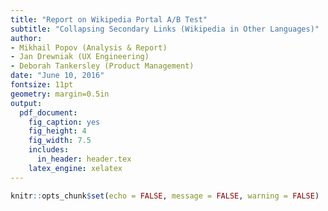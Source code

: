 ```yaml
---
title: "Report on Wikipedia Portal A/B Test"
subtitle: "Collapsing Secondary Links (Wikipedia in Other Languages)"
author:
- Mikhail Popov (Analysis & Report)
- Jan Drewniak (UX Engineering)
- Deborah Tankersley (Product Management)
date: "June 10, 2016"
fontsize: 11pt
geometry: margin=0.5in
output:
  pdf_document:
    fig_caption: yes
    fig_height: 4
    fig_width: 7.5
    includes:
      in_header: header.tex
    latex_engine: xelatex
---
```


```r
knitr::opts_chunk$set(echo = FALSE, message = FALSE, warning = FALSE)
```

\renewcommand{\abstractname}{Executive Summary}
\begin{abstract}
...
\end{abstract}
